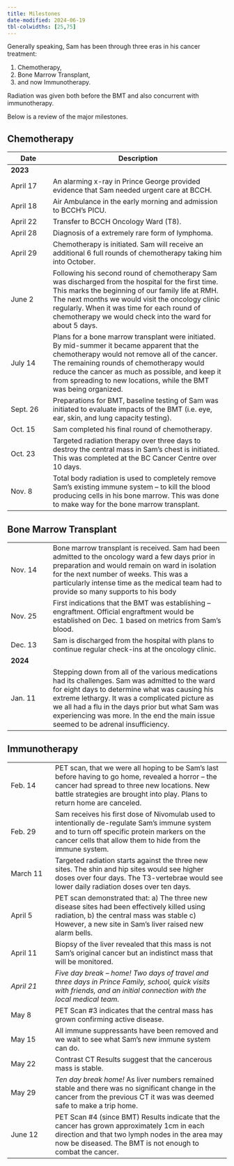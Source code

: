 ```yaml
---
title: Milestones
date-modified: 2024-06-19
tbl-colwidths: [25,75]
---
```



Generally speaking, Sam has been through three eras in his cancer
treatment: 

1. Chemotherapy, 
2. Bone Marrow Transplant, 
3. and now Immunotherapy.
   
Radiation was given both before the BMT and also concurrent with immunotherapy. 
   
Below is a review of the major milestones.

## Chemotherapy

+--------------+-------------------------------------------------------------+
| Date         | Description                                                 |
+==============+=============================================================+
|              |                                                             |
| **2023**     |                                                             |
|              |                                                             |
+--------------+-------------------------------------------------------------+
| April 17     | An alarming x-ray in                                        |
|              | Prince George                                               |
|              | provided evidence that                                      |
|              | Sam needed urgent                                           |
|              | care at BCCH.                                               |
+--------------+-------------------------------------------------------------+
| April 18     | Air Ambulance in the                                        |
|              | early morning and                                           |
|              | admission to BCCH's                                         |
|              | PICU.                                                       |
+--------------+-------------------------------------------------------------+
| April 22     | Transfer to BCCH                                            |
|              | Oncology Ward (T8).                                         |
+--------------+-------------------------------------------------------------+
| April 28     | Diagnosis of a extremely                                    |
|              | rare form of                                                |
|              | lymphoma.                                                   |
+--------------+-------------------------------------------------------------+
| April 29     | Chemotherapy is                                             |
|              | initiated. Sam will                                         |
|              | receive an additional 6                                     |
|              | full rounds of                                              |
|              | chemotherapy taking him                                     |
|              | into October.                                               |
+--------------+-------------------------------------------------------------+
| June 2       | Following his second                                        |
|              | round of chemotherapy                                       |
|              | Sam was discharged from                                     |
|              | the hospital for the                                        |
|              | first time. This marks                                      |
|              | the beginning of our                                        |
|              | family life at RMH. The                                     |
|              | next months we would                                        |
|              | visit the oncology                                          |
|              | clinic regularly. When                                      |
|              | it was time for each                                        |
|              | round of chemotherapy we                                    |
|              | would check into the                                        |
|              | ward for about 5 days.                                      |
+--------------+-------------------------------------------------------------+
| July 14      | Plans for a bone marrow                                     |
|              | transplant were                                             |
|              | initiated. By                                               |
|              | mid-summer it became                                        |
|              | apparent that the                                           |
|              | chemotherapy would not                                      |
|              | remove all of the                                           |
|              | cancer. The remaining                                       |
|              | rounds of                                                   |
|              | chemotherapy would                                          |
|              | reduce the cancer as                                        |
|              | much as possible, and                                       |
|              | keep it from                                                |
|              | spreading to new                                            |
|              | locations, while the                                        |
|              | BMT was being organized.                                    |
|              |                                                             |
+--------------+-------------------------------------------------------------+
| Sept. 26     | Preparations for BMT,                                       |
|              | baseline testing of Sam                                     |
|              | was initiated to                                            |
|              | evaluate impacts of the                                     |
|              | BMT (i.e. eye, ear,                                         |
|              | skin, and lung capacity                                     |
|              | testing).                                                   |
+--------------+-------------------------------------------------------------+
| Oct. 15      | Sam completed his final                                     |
|              | round of                                                    |
|              | chemotherapy.                                               |
+--------------+-------------------------------------------------------------+
| Oct. 23      | Targeted radiation                                          |
|              | therapy over three days                                     |
|              | to destroy the                                              |
|              | central mass in Sam's                                       |
|              | chest is initiated. This                                    |
|              | was completed at the BC                                     |
|              | Cancer Centre over 10                                       |
|              | days.                                                       |
+--------------+-------------------------------------------------------------+
| Nov. 8       | Total body radiation is                                     |
|              | used to completely                                          |
|              | remove Sam's existing                                       |
|              | immune system – to kill                                     |
|              | the blood producing                                         |
|              | cells in his bone                                           |
|              | marrow. This was done to                                    |
|              | make way for the bone                                       |
|              | marrow                                                      |
|              | transplant.                                                 |
+--------------+-------------------------------------------------------------+




## Bone Marrow Transplant

+--------------+-------------------------------------------------------------+
| Nov. 14      | Bone marrow                                                 |
|              | transplant is                                               |
|              | received. Sam had                                           |
|              | been admitted to                                            |
|              | the oncology ward a                                         |
|              | few days prior in                                           |
|              | preparation and                                             |
|              | would remain on                                             |
|              | ward in isolation for                                       |
|              | the next                                                    |
|              | number of weeks.                                            |
|              | This was a                                                  |
|              | particularly                                                |
|              | intense time as the                                         |
|              | medical team had to                                         |
|              | provide so many                                             |
|              | supports to his                                             |
|              | body                                                        |
+--------------+-------------------------------------------------------------+
| Nov. 25      | First indications                                           |
|              | that the BMT was                                            |
|              | establishing –                                              |
|              | engraftment.                                                |
|              | Official                                                    |
|              | engraftment would                                           |
|              | be  established                                             |
|              | on Dec. 1 based on                                          |
|              |    metrics from                                             |
|              | Sam's blood.                                                |
+--------------+-------------------------------------------------------------+
| Dec. 13      | Sam is discharged                                           |
|              | from the hospital                                           |
|              | with plans to                                               |
|              | continue regular                                            |
|              | check-ins at the                                            |
|              | oncology clinic.                                            |
+--------------+-------------------------------------------------------------+
| **2024**     |                                                             |
+--------------+-------------------------------------------------------------+
| Jan. 11      | Stepping down from                                          |
|              | all of the various                                          |
|              | medications                                                 |
|              | had its challenges.                                         |
|              | Sam was admitted to                                         |
|              | the ward for eight                                          |
|              | days to determine                                           |
|              | what was causing                                            |
|              | his extreme                                                 |
|              | lethargy. It was a                                          |
|              | complicated picture                                         |     
|              | as we all had a flu                                         |
|              | in the days prior                                           |
|              | but what Sam was                                            |
|              | experiencing was                                            |
|              | more. In the end                                            |
|              | the main issue                                              |
|              | seemed to be                                                |
|              | adrenal insufficiency.                                      |
+--------------+-------------------------------------------------------------+



## Immunotherapy

+---------------+------------------------------------------------------------+
| Feb. 14       | PET scan, that we were                                     |
|               | all hoping to be                                           |
|               | Sam's last before                                          |
|               | having to go home,                                         |
|               | revealed a horror – the                                    |
|               | cancer had spread to                                       |
|               | three new locations.                                       |
|               | New battle strategies                                      |
|               | are brought into play.                                     |
|               | Plans to return home are                                   |
|               | canceled.                                                  |
+---------------+------------------------------------------------------------+
| Feb. 29       | Sam receives his first                                     |
|               | dose of Nivomulab used to                                  |
|               | intentionally                                              |
|               | de-regulate Sam's                                          |
|               | immune system and to                                       |
|               | turn off specific                                          |
|               | protein markers on the                                     |
|               | cancer cells that allow                                    |
|               | them to hide from the                                      |
|               | immune system.                                             |
+---------------+------------------------------------------------------------+
| March 11      | Targeted radiation                                         |
|               | starts against the three                                   |
|               | new                                                        |
|               | sites. The shin and hip                                    |
|               | sites would see higher                                     |
|               | doses over four days.                                      |
|               | The T3-vertebrae would                                     |
|               | see lower daily                                            |
|               | radiation doses over                                       |
|               | ten days.                                                  |
+---------------+------------------------------------------------------------+
| April 5       | PET scan demonstrated                                      |
|               | that: a\) The three new                                    |
|               | disease sites had been                                     |
|               | effectively killed                                         |
|               | using radiation, b\) the                                   |
|               | central mass was stable                                    |
|               | c\) However, a new site                                    |
|               | in Sam's liver raised                                      |
|               | new alarm bells.                                           |
+---------------+------------------------------------------------------------+
| April 11      | Biopsy of the liver                                        |
|               | revealed that this mass                                    |
|               | is not Sam's original                                      |
|               | cancer but an indistinct                                   |
|               | mass that will be                                          |
|               | monitored.                                                 |
+---------------+------------------------------------------------------------+
| *April 21*    | *Five day break -- home!                                   |
|               | Two days of travel and                                     |
|               | three days in Prince                                       |
|               | Family, school, quick                                      |
|               | visits with friends, and                                   |
|               | an initial connection                                      |
|               | with the local medical                                     |
|               | team.*                                                     |            
+---------------+------------------------------------------------------------+
| May 8         | PET Scan #3 indicates that                                 |
|               | the central mass has                                       |
|               | grown confirming active                                    |
|               | disease.                                                   |
+---------------+------------------------------------------------------------+
| May 15        | All immune suppressants                                    |
|               | have been removed and we                                   |
|               | wait to see what Sam's                                     |
|               | new immune system can do.                                  |
+---------------+------------------------------------------------------------+
| May 22        | Contrast CT                                                |
|               | Results suggest that the                                   |
|               | cancerous mass is stable.                                  |
+---------------+------------------------------------------------------------+
| May 29        | *Ten day break home!*                                      |
|               | As liver numbers                                           |
|               | remained stable and there was no significant change in the |
|               | cancer from the previous CT it was was deemed safe to make |
|               | a trip home.                                               |
+---------------+------------------------------------------------------------+
| June 12       | PET Scan #4 (since BMT)                                    |
|               | Results indicate that the cancer has grown approximately   |
|               | 1cm in each direction and that two lymph nodes in the area | 
|               | may now be diseased.  The BMT is not enough to combat      |
|               | the cancer.                                                |
+---------------+------------------------------------------------------------+